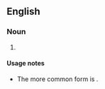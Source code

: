 ==English==

===Noun===
{{head|en|noun plural form}}

# {{lb|en|nonstandard}} {{plural of|telly|lang=en}}

====Usage notes====
* The more common form is {{term|tellies}}.